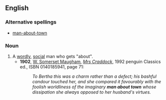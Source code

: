 ==English==
===Alternative spellings===
*[[man-about-town]]
===Noun===
{{en-noun|men about town|sg=[[man]] [[about]] [[town]]}}
#A [[wordly]], [[social]] man who gets "about".
#*'''1902''', [[w:W. Somerset Maugham|W. Somerset Maugham]], ''[[w:Mrs Craddock|Mrs Craddock]]'', 1992 penguin Classics ed., ISBN 0140185941, page 71:
#*:''To Bertha this was a charm rather than a defect; his bashful candour touched her, and she compared it favourably with the foolish worldliness of the imaginary '''man about town''' whose dissipation she always opposed to her husband's virtues.''
